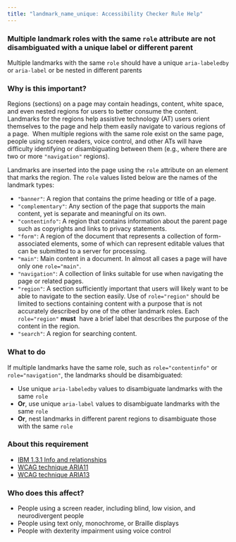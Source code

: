 ```yaml
---
title: "landmark_name_unique: Accessibility Checker Rule Help"
---
```


<div className="toolHelp">
<Row>
<Column colLg={16} colMd={8} colSm={4} className="toolHead">

### Multiple landmark roles with the same `role` attribute are not disambiguated with a unique label or different parent  

<div id="locLevel"></div>

Multiple landmarks with the same `role` should have a unique `aria-labeledby` or `aria-label` or be nested in different parents

</Column>
</Row>
<Row>
<Column colLg={11} colMd={5} colSm={4} className="toolMain">

### Why is this important?

Regions (sections) on a page may contain headings, content, white space, and even nested regions for users to better consume the content. 
Landmarks for the regions help assistive technology (AT) users orient themselves to the page and help them easily navigate to various regions of a page. 
When multiple regions with the same role exist on the same page, people using screen readers, voice control, 
and other ATs will have difficulty identifying or disambiguating between them 
(e.g., where there are two or more `"navigation"` regions).

Landmarks are inserted into the page using the `role` attribute on an element that marks the region. 
The `role` values listed below are the names of the landmark types:
* `"banner"`: A region that contains the prime heading or title of a page.
* `"complementary"`: Any section of the page that supports the main content, yet is separate and meaningful on its own.
* `"contentinfo"`: A region that contains information about the parent page such as copyrights and links to privacy statements.
* `"form"`: A region of the document that represents a collection of form-associated elements, some of which can represent editable values that can be submitted to a server for processing.
* `"main"`: Main content in a document. In almost all cases a page will have only one `role="main"`.
* `"navigation"`: A collection of links suitable for use when navigating the page or related pages.
* `"region"`: A section sufficiently important that users will likely want to be able to navigate to the section easily. Use of `role="region"` should be limited to sections containing content with a purpose that is not accurately described by one of the other landmark roles. Each `role="region"` **must**  have a brief label that describes the purpose of the content in the region.
* `"search"`: A region for searching content.

<div id="locSnippet"></div>

### What to do

If multiple landmarks have the same role, such as `role="contentinfo"` or `role="navigation"`, the landmarks should be disambiguated:  
* Use unique `aria-labeledby` values to disambiguate landmarks with the same `role`
* **Or**, use unique `aria-label` values to disambiguate landmarks with the same `role`
* **Or**, nest landmarks in different parent regions to disambiguate those with the same `role`

</Column>
<Column colLg={5} colMd={3} colSm={4} className="toolLeft">

### About this requirement

* [IBM 1.3.1 Info and relationships](https://www.ibm.com/able/requirements/requirements/#1_3_1)
* [WCAG technique ARIA11](https://www.w3.org/WAI/WCAG21/Techniques/aria/ARIA11)
* [WCAG technique ARIA13](https://www.w3.org/WAI/WCAG21/Techniques/aria/ARIA13)

### Who does this affect?

* People using a screen reader, including blind, low vision, and neurodivergent people
* People using text only, monochrome, or Braille displays
* People with dexterity impairment using voice control
 
</Column>
</Row>
</div>

